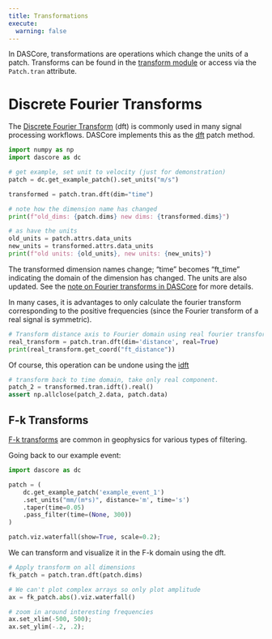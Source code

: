 ```yaml
---
title: Transformations
execute:
  warning: false
---
```


In DASCore, transformations are operations which change the units of a patch. Transforms can be found in the [transform module](`dascore.transform`) or access via the `Patch.tran` attribute.

# Discrete Fourier Transforms

 The [Discrete Fourier Transform](https://en.wikipedia.org/wiki/Discrete_Fourier_transform) (dft) is commonly used in many signal processing workflows. DASCore implements this as the [dft](`dascore.transform.fourier.dft`) patch method.

```python
import numpy as np
import dascore as dc

# get example, set unit to velocity (just for demonstration)
patch = dc.get_example_patch().set_units("m/s")

transformed = patch.tran.dft(dim="time")

# note how the dimension name has changed
print(f"old_dims: {patch.dims} new dims: {transformed.dims}")

# as have the units
old_units = patch.attrs.data_units
new_units = transformed.attrs.data_units
print(f"old units: {old_units}, new units: {new_units}")
```

:::{.callout-note}
The transformed dimension names change; "time" becomes "ft_time" indicating the domain of the dimension has changed. The units are also updated. See the [note on Fourier transforms in DASCore](../notes/dft_notes.qmd) for more details.
:::

In many cases, it is advantages to only calculate the fourier transform corresponding to the positive frequencies (since the Fourier transform of a real signal is symmetric).

```python
# Transform distance axis to Fourier domain using real fourier transform
real_transform = patch.tran.dft(dim='distance', real=True)
print(real_transform.get_coord("ft_distance"))
```

Of course, this operation can be undone using the [idft](`dascore.tran.idft`)

```python
# transform back to time domain, take only real component.
patch_2 = transformed.tran.idft().real()
assert np.allclose(patch_2.data, patch.data)
```

## F-k Transforms

[F-k transforms](https://wiki.seg.org/wiki/F-k_filtering) are common in geophysics for various types of filtering.

Going back to our example event:

```python
import dascore as dc

patch = (
    dc.get_example_patch('example_event_1')
    .set_units("mm/(m*s)", distance='m', time='s')
    .taper(time=0.05)
    .pass_filter(time=(None, 300))
)

patch.viz.waterfall(show=True, scale=0.2);
```

We can transform and visualize it in the F-k domain using the dft.

```python
# Apply transform on all dimensions
fk_patch = patch.tran.dft(patch.dims)

# We can't plot complex arrays so only plot amplitude
ax = fk_patch.abs().viz.waterfall()

# zoom in around interesting frequencies
ax.set_xlim(-500, 500);
ax.set_ylim(-.2, .2);
```

